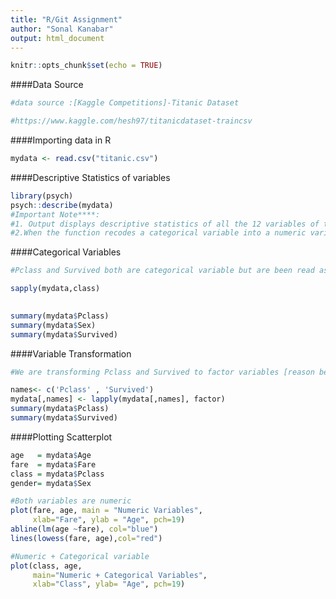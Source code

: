 ---
title: "R/Git Assignment"
author: "Sonal Kanabar"
output: html_document
---

```{r setup, include=FALSE}
knitr::opts_chunk$set(echo = TRUE)
```

####Data Source 

```{r}
#data source :[Kaggle Competitions]-Titanic Dataset 

#https://www.kaggle.com/hesh97/titanicdataset-traincsv

```

####Importing data in R

```{r}
mydata <- read.csv("titanic.csv")
```

####Descriptive Statistics of variables 

```{r test_chunk, test = TRUE}
library(psych)
psych::describe(mydata)
#Important Note****:
#1. Output displays descriptive statistics of all the 12 variables of the dataset which includes categorical variables. Reason being function's default is to recode categories as numbers.
#2.When the function recodes a categorical variable into a numeric variable, it denotes this by adding an * at the end of the variable name.
```

####Categorical Variables

```{r}
#Pclass and Survived both are categorical variable but are been read as integer variable in R and hence the descriptive statistics for both the categoricals are outputed differently.

sapply(mydata,class)

 
summary(mydata$Pclass)
summary(mydata$Sex)
summary(mydata$Survived)
```

####Variable Transformation

```{r}
#We are transforming Pclass and Survived to factor variables [reason being both the categorical variables have been read as numeric in R]

names<- c('Pclass' , 'Survived')
mydata[,names] <- lapply(mydata[,names], factor)
summary(mydata$Pclass)
summary(mydata$Survived)
```

####Plotting Scatterplot

```{r test_chunk, test = TRUE}
age   = mydata$Age
fare  = mydata$Fare
class = mydata$Pclass
gender= mydata$Sex

#Both variables are numeric
plot(fare, age, main = "Numeric Variables",
     xlab="Fare", ylab = "Age", pch=19)
abline(lm(age ~fare), col="blue")
lines(lowess(fare, age),col="red")

#Numeric + Categorical variable
plot(class, age, 
     main="Numeric + Categorical Variables",
     xlab="Class", ylab= "Age", pch=19)


```
